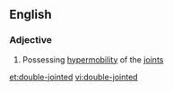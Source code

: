==English==

===Adjective===
{{en-adj|head=[[double]]-[[jointed]]}}

# Possessing [[hypermobility]] of the [[joint]]s

[[et:double-jointed]]
[[vi:double-jointed]]